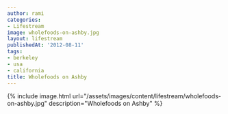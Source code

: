 ```yaml
---
author: rami
categories:
- Lifestream
image: wholefoods-on-ashby.jpg
layout: lifestream
publishedAt: '2012-08-11'
tags:
- berkeley
- usa
- california
title: Wholefoods on Ashby
---
```


{% include image.html url="/assets/images/content/lifestream/wholefoods-on-ashby.jpg" description="Wholefoods on Ashby" %}
